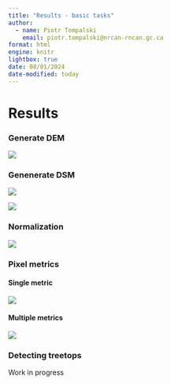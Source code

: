```yaml
---
title: "Results - basic tasks"
author:
  - name: Piotr Tompalski
    email: piotr.tompalski@nrcan-rncan.gc.ca
format: html
engine: knitr
lightbox: true
date: 08/01/2024
date-modified: today
---
```


# Results


### Generate DEM

![](graphics/result_generate_DEM_W-VIC-A127816.png)


### Genenerate DSM 

![](graphics/result_generate_DSM1_W-VIC-A127816.png)


![](graphics/result_generate_DSM2_W-VIC-A127816.png)


### Normalization 


![](graphics/result_normalization_W-VIC-A127816.png)


### Pixel metrics

#### Single metric


![](graphics/result_pixel_metrics_1a_W-VIC-A127816.png)

#### Multiple metrics


![](graphics/result_pixel_metrics_2_W-VIC-A127816.png)



### Detecting treetops

::: {.callout-note}
Work in progress
:::


